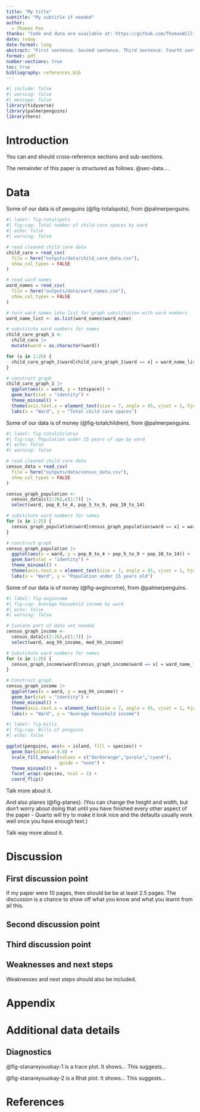 ```yaml
---
title: "My title"
subtitle: "My subtitle if needed"
author: 
  - Thomas Fox
thanks: "Code and data are available at: https://github.com/ThomasWilliamFox/toronto_child_care"
date: today
date-format: long
abstract: "First sentence. Second sentence. Third sentence. Fourth sentence."
format: pdf
number-sections: true
toc: true
bibliography: references.bib
---
```


```r
#| include: false
#| warning: false
#| message: false
library(tidyverse)
library(palmerpenguins)
library(here)
```


# Introduction

You can and should cross-reference sections and sub-sections. 

The remainder of this paper is structured as follows. @sec-data....



# Data {#sec-data}

Some of our data is of penguins (@fig-totalspots), from @palmerpenguins.


```r
#| label: fig-totalspots
#| fig-cap: Total number of child-care spaces by ward
#| echo: false
#| warning: false

# read cleaned child care data
child_care = read_csv(
  file = here("outputs/data/child_care_data.csv"),
  show_col_types = FALSE
)

# read ward names
ward_names = read_csv(
  file = here("outputs/data/ward_names.csv"),
  show_col_types = FALSE
)

# turn ward_names into list for graph substitution with ward numbers 
ward_name_list <- as.list(ward_names$ward_name)

# substitute ward numbers for names
child_care_graph_1 <-
  child_care |>
  mutate(ward = as.character(ward))

for (x in 1:25) {
  child_care_graph_1$ward[child_care_graph_1$ward == x] = ward_name_list[[x]]
} 

# construct graph 
child_care_graph_1 |>
  ggplot(aes(x = ward, y = totspace)) +
  geom_bar(stat = "identity") +
  theme_minimal() +
  theme(axis.text.x = element_text(size = 7, angle = 45, vjust = 1, hjust=1))+
  labs(x = "Ward", y = "Total child care spaces")
```

Some of our data is of money (@fig-totalchildren), from @palmerpenguins.

```r
#| label: fig-totalchildren
#| fig-cap: Population under 15 years of age by ward
#| echo: false
#| warning: false

# read cleaned child care data
census_data = read_csv(
  file = here("outputs/data/census_data.csv"),
  show_col_types = FALSE
)

census_graph_population <-
  census_data[c(2:26),c(1:7)] |>
  select(ward, pop_0_to_4, pop_5_to_9, pop_10_to_14)

# substitute ward numbers for names
for (x in 1:25) {
  census_graph_population$ward[census_graph_population$ward == x] = ward_name_list[[x]]
} 

# construct graph 
census_graph_population |>
  ggplot(aes(x = ward, y = pop_0_to_4 + pop_5_to_9 + pop_10_to_14)) +
  geom_bar(stat = "identity") +
  theme_minimal() +
  theme(axis.text.x = element_text(size = 7, angle = 45, vjust = 1, hjust=1))+
  labs(x = "Ward", y = "Population under 15 years old") 
```

Some of our data is of money (@fig-avgincome), from @palmerpenguins.

```r
#| label: fig-avgincome
#| fig-cap: Average household income by ward
#| echo: false
#| warning: false

# Isolate part of data set needed
census_graph_income <-
  census_data[c(2:26),c(1:7)] |>
  select(ward, avg_hh_income, med_hh_income)

# Substitute ward numbers for names
for (x in 1:25) {
  census_graph_income$ward[census_graph_income$ward == x] = ward_name_list[[x]]
} 

# Construct graph 
census_graph_income |>
  ggplot(aes(x = ward, y = avg_hh_income)) +
  geom_bar(stat = "identity") +
  theme_minimal() +
  theme(axis.text.x = element_text(size = 7, angle = 45, vjust = 1, hjust=1)) +
  labs(x = "Ward", y = "Average household income")
```

```r
#| label: fig-bills
#| fig-cap: Bills of penguins
#| echo: false

ggplot(penguins, aes(x = island, fill = species)) +
  geom_bar(alpha = 0.8) +
  scale_fill_manual(values = c("darkorange","purple","cyan4"),
                    guide = "none") +
  theme_minimal() +
  facet_wrap(~species, ncol = 1) +
  coord_flip()
```

Talk more about it.

And also planes (@fig-planes). (You can change the height and width, but don't worry about doing that until you have finished every other aspect of the paper - Quarto will try to make it look nice and the defaults usually work well once you have enough text.)


Talk way more about it. 

# Discussion

## First discussion point {#sec-first-point}

If my paper were 10 pages, then should be be at least 2.5 pages. The discussion is a chance to show off what you know and what you learnt from all this. 

## Second discussion point

## Third discussion point

## Weaknesses and next steps

Weaknesses and next steps should also be included.

\newpage

\appendix

# Appendix {-}


# Additional data details



## Diagnostics

@fig-stanareyouokay-1 is a trace plot. It shows... This suggests...

@fig-stanareyouokay-2 is a Rhat plot. It shows... This suggests...




\newpage


# References



